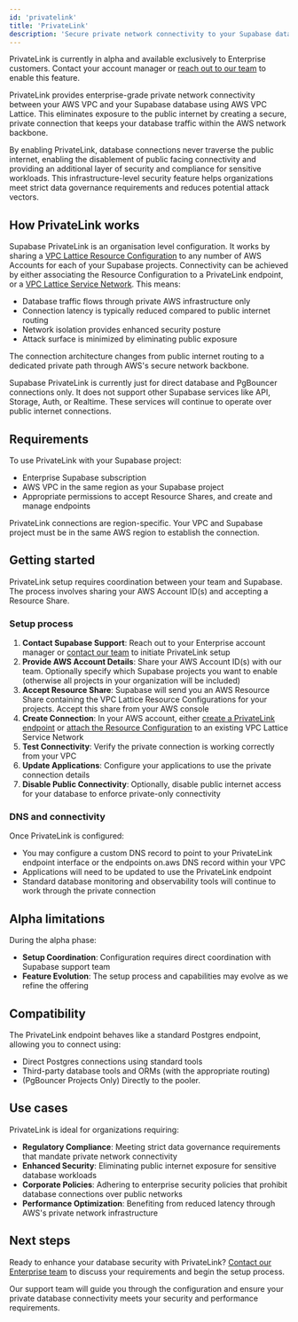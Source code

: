 ```yaml
---
id: 'privatelink'
title: 'PrivateLink'
description: 'Secure private network connectivity to your Supabase database using AWS VPC Lattice.'
---
```


<Admonition type="note">

PrivateLink is currently in alpha and available exclusively to Enterprise customers. Contact your account manager or [reach out to our team](https://supabase.com/contact/enterprise) to enable this feature.

</Admonition>

PrivateLink provides enterprise-grade private network connectivity between your AWS VPC and your Supabase database using AWS VPC Lattice. This eliminates exposure to the public internet by creating a secure, private connection that keeps your database traffic within the AWS network backbone.

By enabling PrivateLink, database connections never traverse the public internet, enabling the disablement of public facing connectivity and providing an additional layer of security and compliance for sensitive workloads. This infrastructure-level security feature helps organizations meet strict data governance requirements and reduces potential attack vectors.

## How PrivateLink works

Supabase PrivateLink is an organisation level configuration. It works by sharing a [VPC Lattice Resource Configuration](https://docs.aws.amazon.com/vpc-lattice/latest/ug/resource-configuration.html) to any number of AWS Accounts for each of your Supabase projects. Connectivity can be achieved by either associating the Resource Configuration to a PrivateLink endpoint, or a [VPC Lattice Service Network](https://docs.aws.amazon.com/vpc-lattice/latest/ug/service-networks.html). This means:

- Database traffic flows through private AWS infrastructure only
- Connection latency is typically reduced compared to public internet routing
- Network isolation provides enhanced security posture
- Attack surface is minimized by eliminating public exposure

The connection architecture changes from public internet routing to a dedicated private path through AWS's secure network backbone.

Supabase PrivateLink is currently just for direct database and PgBouncer connections only. It does not support other Supabase services like API, Storage, Auth, or Realtime. These services will continue to operate over public internet connections.

## Requirements

To use PrivateLink with your Supabase project:

- Enterprise Supabase subscription
- AWS VPC in the same region as your Supabase project
- Appropriate permissions to accept Resource Shares, and create and manage endpoints

<Admonition type="caution">

PrivateLink connections are region-specific. Your VPC and Supabase project must be in the same AWS region to establish the connection.

</Admonition>

## Getting started

PrivateLink setup requires coordination between your team and Supabase. The process involves sharing your AWS Account ID(s) and accepting a Resource Share.

### Setup process

1. **Contact Supabase Support**: Reach out to your Enterprise account manager or [contact our team](https://supabase.com/contact/enterprise) to initiate PrivateLink setup
2. **Provide AWS Account Details**: Share your AWS Account ID(s) with our team. Optionally specify which Supabase projects you want to enable (otherwise all projects in your organization will be included)
3. **Accept Resource Share**: Supabase will send you an AWS Resource Share containing the VPC Lattice Resource Configurations for your projects. Accept this share from your AWS console
4. **Create Connection**: In your AWS account, either [create a PrivateLink endpoint](https://docs.aws.amazon.com/vpc/latest/privatelink/privatelink-access-resources.html) or [attach the Resource Configuration](https://docs.aws.amazon.com/vpc-lattice/latest/ug/service-network-associations.html) to an existing VPC Lattice Service Network
5. **Test Connectivity**: Verify the private connection is working correctly from your VPC
6. **Update Applications**: Configure your applications to use the private connection details
7. **Disable Public Connectivity**: Optionally, disable public internet access for your database to enforce private-only connectivity

### DNS and connectivity

Once PrivateLink is configured:

- You may configure a custom DNS record to point to your PrivateLink endpoint interface or the endpoints on.aws DNS record within your VPC
- Applications will need to be updated to use the PrivateLink endpoint
- Standard database monitoring and observability tools will continue to work through the private connection

## Alpha limitations

During the alpha phase:

- **Setup Coordination**: Configuration requires direct coordination with Supabase support team
- **Feature Evolution**: The setup process and capabilities may evolve as we refine the offering

## Compatibility

The PrivateLink endpoint behaves like a standard Postgres endpoint, allowing you to connect using:

- Direct Postgres connections using standard tools
- Third-party database tools and ORMs (with the appropriate routing)
- (PgBouncer Projects Only) Directly to the pooler.

## Use cases

PrivateLink is ideal for organizations requiring:

- **Regulatory Compliance**: Meeting strict data governance requirements that mandate private network connectivity
- **Enhanced Security**: Eliminating public internet exposure for sensitive database workloads
- **Corporate Policies**: Adhering to enterprise security policies that prohibit database connections over public networks
- **Performance Optimization**: Benefiting from reduced latency through AWS's private network infrastructure

## Next steps

Ready to enhance your database security with PrivateLink? [Contact our Enterprise team](https://supabase.com/contact/enterprise) to discuss your requirements and begin the setup process.

Our support team will guide you through the configuration and ensure your private database connectivity meets your security and performance requirements.
